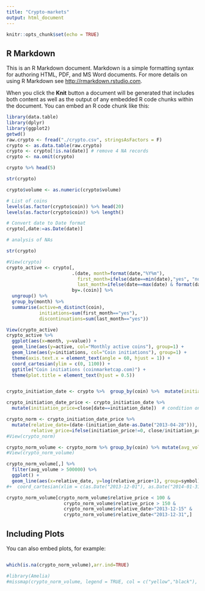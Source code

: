 ```yaml
---
title: "Crypto-markets"
output: html_document
---
```


```r
knitr::opts_chunk$set(echo = TRUE)
```

## R Markdown

This is an R Markdown document. Markdown is a simple formatting syntax for authoring HTML, PDF, and MS Word documents. For more details on using R Markdown see <http://rmarkdown.rstudio.com>.

When you click the **Knit** button a document will be generated that includes both content as well as the output of any embedded R code chunks within the document. You can embed an R code chunk like this:

```r
library(data.table)
library(dplyr)
library(ggplot2)
getwd()
raw.crypto <- fread("./crypto.csv", stringsAsFactors = F)
crypto <- as.data.table(raw.crypto)
crypto <- crypto[!is.na(date)] # remove 4 NA records
crypto <- na.omit(crypto)
```

```r
crypto %>% head(5)
```

```r
str(crypto)
```

```r
crypto$volume <- as.numeric(crypto$volume)
```

```r
# List of coins
levels(as.factor(crypto$coin)) %>% head(20)
levels(as.factor(crypto$coin)) %>% length()
```

```r
# Convert date to Date format
crypto[,date:=as.Date(date)]
```

```r
# analysis of NAs
```

```r
str(crypto)
```

```r
#View(crypto)
crypto_active <- crypto[, 
                        .(date, month=format(date,"%Y%m"),
                          first_month=ifelse(date==min(date),"yes", "no"), 
                          last_month=ifelse(date==max(date) & format(date, "%Y%m")!="201709","yes", "no")),
                        by=.(coin)] %>%
  ungroup() %>%
  group_by(month) %>%
  summarise(active=n_distinct(coin), 
            initiations=sum(first_month=="yes"), 
            discontinuations=sum(last_month=="yes"))

View(crypto_active)
crypto_active %>%
  ggplot(aes(x=month, y=value)) + 
  geom_line(aes(y=active, col="Monthly active coins"), group=1) +
  geom_line(aes(y=initiations, col="Coin initiations"), group=1) +
  theme(axis.text.x = element_text(angle = 60, hjust = 1)) +
  coord_cartesian(ylim = c(0, 1100)) +
  ggtitle("Coin initiations (coinmarketcap.com)") +
  theme(plot.title = element_text(hjust = 0.5))



```

```r

crypto_initiation_date <- crypto %>%  group_by(coin) %>%  mutate(initiation_date=min(date)) # add initiation date

crypto_initiation_date_price <- crypto_initiation_date %>%
  mutate(initiation_price=close[date==initiation_date])  # condition on different line in group ! very useful !

crypto_norm <- crypto_initiation_date_price %>%
  mutate(relative_date=(date-(initiation_date-as.Date("2013-04-28"))), # calculate relative date to normalize starts
         relative_price=ifelse(initiation_price!=0, close/initiation_price, close) ) 
#View(crypto_norm)

crypto_norm_volume <- crypto_norm %>% group_by(coin) %>% mutate(avg_volume=mean(volume)) # average volume per coin
#View(crypto_norm_volume)

crypto_norm_volume[,] %>%
  filter(avg_volume > 500000) %>%
  ggplot() + 
  geom_line(aes(x=relative_date, y=log(relative_price+1), group=symbol)) 
#+  coord_cartesian(xlim = c(as.Date("2013-12-01"), as.Date("2014-01-31")), ylim=c(0, 150)) # removed zoom
```

```r
crypto_norm_volume[crypto_norm_volume$relative_price < 100 & 
                     crypto_norm_volume$relative_price > 150 & 
                     crypto_norm_volume$relative_date>"2013-12-15" & 
                     crypto_norm_volume$relative_date<"2013-12-31",]


```

## Including Plots

You can also embed plots, for example:

```r

```

```r
which(is.na(crypto_norm_volume),arr.ind=TRUE)
```

```r
#library(Amelia)
#missmap(crypto_norm_volume, legend = TRUE, col = c("yellow","black"), main = "Missing Data Map",)
```


